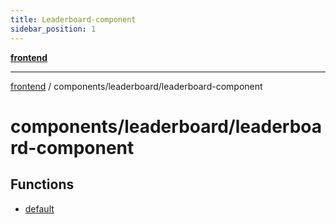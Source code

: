```yaml
---
title: Leaderboard-component
sidebar_position: 1
---
```


[**frontend**](./leaderboard-component/../../..)

***

[frontend](./leaderboard-component/../../..) / components/leaderboard/leaderboard-component

# components/leaderboard/leaderboard-component

## Functions

- [default](./leaderboard-component/functions/default)
